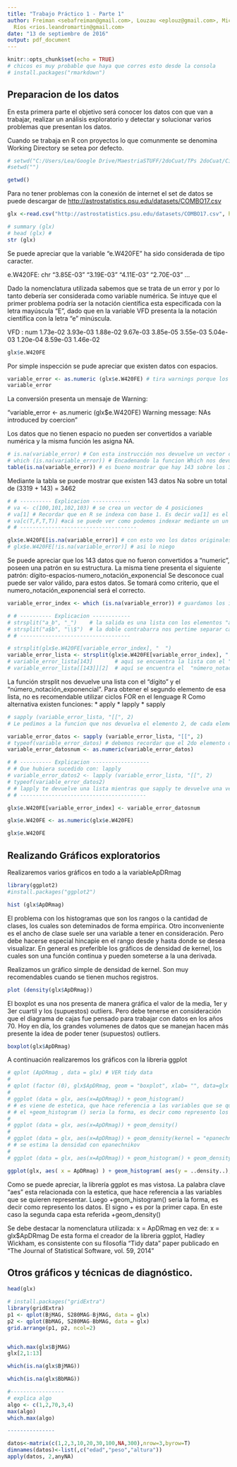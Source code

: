 ```yaml
---
title: "Trabajo Práctico 1 - Parte 1"
author: Freiman <sebafreiman@gmail.com>, Louzau <eplouz@gmail.com>, Michalla <barbaramichalla@gmail.com>,
  Ríos <rios.leandromartin@gmail.com>
date: "13 de septiembre de 2016"
output: pdf_document
---
```


```r
knitr::opts_chunk$set(echo = TRUE)
# chicos es muy probable que haya que corres esto desde la consola
# install.packages("rmarkdown")

```

## Preparacion de los datos

En esta primera parte el objetivo será conocer los datos con que van a trabajar, realizar un análisis exploratorio y detectar y solucionar varios problemas que presentan los datos.


Cuando se trabaja en R con proyectos lo que comunmente se denomina Working Directory se setea por defecto.
```r
# setwd("C:/Users/Lea/Google Drive/MaestriaSTUFF/2doCuat/TPs 2doCuat/Ciencia/TP1Ciencia")
#setwd("")

getwd()
```

Para no tener problemas con la conexión de internet el 
set de datos se puede descargar de <http://astrostatistics.psu.edu/datasets/COMBO17.csv>

```r
glx <-read.csv("http://astrostatistics.psu.edu/datasets/COMBO17.csv", header =T, stringsAsFactors =F)

```

```r
# summary (glx)
# head (glx) # 
str (glx)
```

Se puede apreciar que la variable "e.W420FE" ha sido considerada de tipo caracter.

e.W420FE: chr  "3.85E-03" "3.19E-03" "4.11E-03" "2.70E-03" ...

Dado la nomenclatura utilizada sabemos que se trata de un error y por lo tanto debería ser considerada como variable numérica. 
Se intuye que el primer problema podría ser la notación científica esta especificada con la letra mayúscula "E", dado que en la variable VFD presenta la la notación científica con la letra "e" minúscula.

VFD     : num  1.73e-02 3.93e-03 1.88e-02 9.67e-03 3.85e-05 3.55e-03 5.04e-03 1.20e-04 8.59e-03 1.46e-02 


```r
glx$e.W420FE
```
Por simple inspección se pude apreciar que existen datos con espacios.

```r
variable_error <- as.numeric (glx$e.W420FE) # tira warnings porque los que no puede convertir, los pone con NA
variable_error
```
La conversión presenta un mensaje de Warning:

"variable_error <- as.numeric (glx$e.W420FE)
Warning message:
NAs introduced by coercion"

Los datos que no tienen espacio no pueden ser convertidos a variable numérica y la misma función les asigna NA.

```r
# is.na(variable_error) # Con esta instrucción nos devuelve un vector con valor TRUE para aquellos que son NA
# which (is.na(variable_error)) # Encadenando la funcion Which nos devuelve los valores de las posiciones que son NA
table(is.na(variable_error)) # es bueno mostrar que hay 143 sobre los 3319+143 que tiene NA
```
Mediante la tabla se puede mostrar que existen 143 datos Na sobre un total de (3319 + 143) = 3462


```r
# # ---------- Explicacion ------------
# va <- c(100,101,102,103) # se crea un vector de 4 posiciones
# va[1] # Recordar que en R se indexa con base 1. Es decir va[1] es el primer elemento del vector osea 100
# va[c(T,F,T,T)] #acá se puede ver como podemos indexar mediante un un 
# # -------------------------------------

glx$e.W420FE[is.na(variable_error)] # con esto veo los datos originales donde tengo un problema de espacio
# glx$e.W420FE[!is.na(variable_error)] # asi lo niego 
```

Se puede apreciar que los 143 datos que no fueron convertidos a "numeric", poseen una patrón en su estructura.
La misma tiene presenta el siguiente patrón:
dígito-espacios-numero_notación_exponencial
Se desconoce cual puede ser valor válido, para estos datos. Se tomará como criterio, que el numero_notación_exponencial será el correcto.


```r
variable_error_index <- which (is.na(variable_error)) # guardamos los índices donde se encuentran los 143 datos que no fueron convertidos a "numeric"

# # ---------- Explicacion ------------
# strsplit("a_b", "_")    # la salida es una lista con los elementos "a" y "b"
# strsplit("a$b", "\\$")  # la doble contrabarra nos pertime separar caracteres especiales
# # -----------------------------------

# strsplit(glx$e.W420FE[variable_error_index], "  ")
variable_error_lista <- strsplit(glx$e.W420FE[variable_error_index], "  ")
# variable_error_lista[143]       # aquí se encuentra la lista con el "dígito" y el  "número_notación_exponencial"
# variable_error_lista[[143]][2]  # aquí se encuentra el  "número_notación_exponencial" OJO es char
```

La función strsplit nos devuelve una lista con el "dígito" y el "número_notación_exponencial".
Para obtener el segundo elemento de esa lista, no es recomendable utilizar ciclos FOR en el lenguage R
Como alternativa existen funciones: 
* apply
* lapply
* sapply

```r
# sapply (variable_error_lista, "[[", 2) 
# Le pedimos a la funcion que nos devuelva el elemento 2, de cada elemento de la lista. Esto de cada elemento de la lista se hace  con: "[["

variable_error_datos <- sapply (variable_error_lista, "[[", 2)
# typeof(variable_error_datos) # debemos recordar que el 2do elemento de la lista es tipo char
variable_error_datosnum <- as.numeric(variable_error_datos)

# # ---------- Explicacion ------------------
# # Que hubiera sucedido con: lapply
# variable_error_datos2 <- lapply (variable_error_lista, "[[", 2)
# typeof(variable_error_datos2)
# # lapply te devuelve una lista mientras que sapply te devuelve una vector (sapply de simplify)
# # ----------------------------------------

glx$e.W420FE[variable_error_index] <- variable_error_datosnum

glx$e.W420FE <- as.numeric(glx$e.W420FE)

glx$e.W420FE

```


## Realizando Gráficos exploratorios
Realizaremos varios gráficos en todo a la variableApDRmag

```r
library(ggplot2)
#install.packages("ggplot2")

hist (glx$ApDRmag)

```
El problema con los histogramas que son los rangos o la cantidad de clases, los cuales son deteminados de forma empírica. Otro inconveniente es el ancho de clase suele ser una variable a tener en consideración. Pero debe hacerse especial hincapie en el rango desde y hasta donde se desea visualizar. 
En general es preferible los gráficos de densidad de kernel, los cuales son una función continua y pueden someterse a la una derivada.

Realizamos un gráfico simple de densidad de kernel. Son muy recomendables cuando se tienen muchos registros.
```r
plot (density(glx$ApDRmag))
```

El boxplot es una nos presenta de manera gráfica el valor de la media, 1er y 3er cuartil y los (supuestos) outliers.
Pero debe tenerse en consideración que el diagrama de cajas fue pensado para trabajar con datos en los años 70.
Hoy en día, los grandes volumenes de datos que se manejan hacen más presente la idea de poder tener (supuestos) outliers.

```r
boxplot(glx$ApDRmag)
```

A continuación realizaremos los gráficos con la libreria ggplot

```r
# qplot (ApDRmag , data = glx) # VER tidy data
# 
# qplot (factor (0), glx$ApDRmag, geom = "boxplot", xlab= "", data=glx ) # factor(0) es para forzarle el valor de x = 0
# 
# ggplot (data = glx, aes(x=ApDRmag)) + geom_histogram() 
# # es viene de estetica, que hace referencia a las variables que se quieren representar
# # el +geom_histogram () seria la forma, es decir como represento los datos. El signo + es por la primer capa
# 
# ggplot (data = glx, aes(x=ApDRmag)) + geom_density()
# 
# ggplot (data = glx, aes(x=ApDRmag)) + geom_density(kernel = "epanechnikov")
# # se estima la densidad con epanechnikov
# 
# ggplot (data = glx, aes(x=ApDRmag)) + geom_histogram() + geom_density()

ggplot(glx, aes( x = ApDRmag) ) + geom_histogram( aes(y = ..density..), color = "black", fill = "beige") + geom_density( kernel = "epanechnikov", color="red")

```

Como se puede apreciar, la librería ggplot es mas vistosa. La palabra clave "aes" esta relacionada con la estetica, que hace referencia a las variables que se quieren representar.
Luego +geom_histogram() seria la forma, es decir como represento los datos. El signo + es por la primer capa.
En este caso la segunda capa esta referida +geom_density() 

Se debe destacar la nomenclatura utilizada: x = ApDRmag en vez de: x = glx$ApDRmag
De esta forma el creador de la libreria ggplot, Hadley Wickham, es consistente con su filosofía "Tidy data" paper publicado en "The Journal of Statistical Software, vol. 59, 2014"


## Otros gráficos y técnicas de diagnóstico.
```r

head(glx)

# install.packages("gridExtra") 
library(gridExtra) 
p1 <- qplot(BjMAG, S280MAG-BjMAG, data = glx)
p2 <- qplot(BbMAG, S280MAG-BbMAG, data = glx)
grid.arrange(p1, p2, ncol=2)


which.max(glx$BjMAG) 
glx[2,1:13]

which(is.na(glx$BjMAG))

which(is.na(glx$BbMAG))
```



```r
#-----------------
# explica algo
algo <- c(1,2,70,3,4)
max(algo)
which.max(algo)

---------------

datos<-matrix(c(1,2,3,10,20,30,100,NA,300),nrow=3,byrow=T) 
dimnames(datos)<-list(,c("edad","peso","altura"))
apply(datos, 2,anyNA)
```
